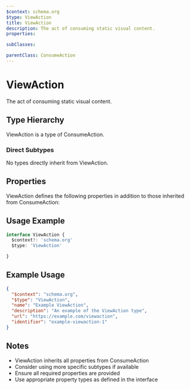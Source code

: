 ```yaml
---
$context: schema.org
$type: ViewAction
title: ViewAction
description: The act of consuming static visual content.
properties:

subClasses:

parentClass: ConsumeAction
---
```


# ViewAction

The act of consuming static visual content.

## Type Hierarchy

ViewAction is a type of ConsumeAction.

### Direct Subtypes

No types directly inherit from ViewAction.

## Properties

ViewAction defines the following properties in addition to those inherited from ConsumeAction:



## Usage Example

```typescript
interface ViewAction {
  $context?: 'schema.org'
  $type: 'ViewAction'

}
```

## Example Usage

```json
{
  "$context": "schema.org",
  "$type": "ViewAction",
  "name": "Example ViewAction",
  "description": "An example of the ViewAction type",
  "url": "https://example.com/viewaction",
  "identifier": "example-viewaction-1"
}
```

## Notes

- ViewAction inherits all properties from ConsumeAction
- Consider using more specific subtypes if available
- Ensure all required properties are provided
- Use appropriate property types as defined in the interface
